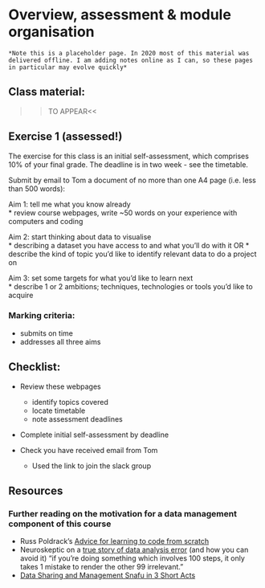 # Overview, assessment & module organisation

```block
*Note this is a placeholder page. In 2020 most of this material was delivered offline. I am adding notes online as I can, so these pages in particular may evolve quickly*
```

## Class material:
  
  >>TO APPEAR<<


## Exercise 1 (assessed!)

The exercise for this class is an initial self-assessment, which comprises 10% of your final grade. The deadline is in two week - see the timetable.

Submit by email to Tom a document of no more than one A4 page (i.e. less than 500 words):

Aim 1: tell me what you know already  
* review course webpages, write ~50 words on your experience with computers and coding

Aim 2: start thinking about data to visualise  
* describing a dataset you have access to and what you’ll do with it OR
* describe the kind of topic you'd like to identify relevant data to do a project on

Aim 3: set some targets for what you’d like to learn next  
* describe 1 or 2 ambitions; techniques, technologies or tools you'd like to acquire

### Marking criteria: 

* submits on time
* addresses all three aims



## Checklist:

* Review these webpages
  * identify topics covered
  * locate timetable
  * note assessment deadlines

* Complete initial self-assessment by deadline

* Check you have received email from Tom
  * Used the link to join the slack group
  

## Resources

### Further reading on the motivation for a data management component of this course

* Russ Poldrack's [Advice for learning to code from scratch ](http://www.russpoldrack.org/2016/05/advice-for-learning-to-code-from-scratch.html)
* Neuroskeptic on a [true story of data analysis error](http://neuroskeptic.blogspot.com/2011/04/tufnel-effect.html) (and how you can avoid it) "if you're doing something which involves 100 steps, it only takes 1 mistake to render the other 99 irrelevant."
* [Data Sharing and Management Snafu in 3 Short Acts](https://www.youtube.com/watch?v=66oNv_DJuPc)


